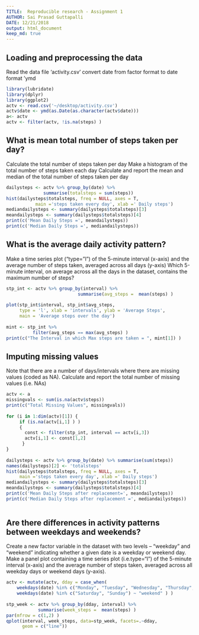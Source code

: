 ```yaml
---
TITLE:  Reproducible research - Assignment 1
AUTHOR: Sai Prasad Guttapalli
DATE: 12/21/2018
output: html_document
keep_md: true
---
```


## Loading and preprocessing the data
Read the data file 'activity.csv'
convert date from factor format to date format 'ymd
```r
library(lubridate)
library(dplyr)
library(ggplot2)
actv <- read.csv('~/desktop/activity.csv')        
actv$date <- ymd(as.Date(as.character(actv$date)))       
a<- actv          
actv <- filter(actv, !is.na(steps) )  
```  

## What is mean total number of steps taken per day?
Calculate the total number of steps taken per day
Make a histogram of the total number of steps taken each day
Calculate and report the mean and median of the total number of 
steps taken per day

```r
dailysteps <- actv %>% group_by(date) %>%   
              summarise(totalsteps = sum(steps))    
hist(dailysteps$totalsteps, freq = NULL, axes = T,     
           main ='steps taken every day', xlab =' Daily steps')    
mediandailysteps <- summary(dailysteps$totalsteps)[3]    
meandailysteps <- summary(dailysteps$totalsteps)[4]    
print(c('Mean Daily Steps =', meandailysteps))    
print(c('Median Daily Steps =', mediandailysteps))    
```  


## What is the average daily activity pattern?
Make a time series plot ("type="l") of the 5-minute interval (x-axis) 
and the average number of steps taken, averaged across all days (y-axis)
Which 5-minute interval, on average across all the days in the dataset, 
contains the maximum number of steps?

```r
stp_int <- actv %>% group_by(interval) %>%      
                           summarise(avg_steps =  mean(steps) )    
  
plot(stp_int$interval, stp_int$avg_steps,     
     type = 'l', xlab = 'intervals', ylab = 'Average Steps',     
     main = 'Average steps over the day')    
    
mint <- stp_int %>%     
          filter(avg_steps == max(avg_steps) )    
print(c("The Interval in which Max steps are taken = ", mint[1]) )    
```  


## Imputing missing values
Note that there are a number of days/intervals where there are missing 
values (coded as NA).
Calculate and report the total number of missing values (i.e. NAs)

```r
actv <- a    
missingvals <- sum(is.na(actv$steps))    
print(c("Total Missing Values", missingvals))    
  
for (i in 1:dim(actv)[1]) {    
     if (is.na(actv[i,1] ) )    
     {    
       const <- filter(stp_int, interval == actv[i,3])    
       actv[i,1] <- const[1,2]    
      }     
}    
  
dailysteps <- actv %>% group_by(date) %>% summarise(sum(steps))    
names(dailysteps)[2] <- 'totalsteps'    
hist(dailysteps$totalsteps, freq = NULL, axes = T,     
     main ='steps taken every day', xlab =' Daily steps')    
mediandailysteps <- summary(dailysteps$totalsteps)[3]    
meandailysteps <- summary(dailysteps$totalsteps)[4]    
print(c('Mean Daily Steps after replacement=', meandailysteps))    
print(c('Median Daily Steps after replacement =', mediandailysteps))   
  
```  


## Are there differences in activity patterns between weekdays and weekends?

Create a new factor variable in the dataset with two levels – “weekday” 
and “weekend” indicating whether a given date is a weekday or weekend 
day. Make a panel plot containing a time series plot  (i.e.type="l") 
of the 5-minute interval (x-axis) and the average number of steps taken, 
averaged across all weekday days or weekend days (y-axis). 

```r
actv <- mutate(actv, dday = case_when(     
    weekdays(date) %in% c("Monday", "Tuesday", "Wednesday", "Thursday", "Friday") ~ "weekday",     
    weekdays(date) %in% c("Saturday", "Sunday") ~ "weekend" ) )    
  
stp_week <- actv %>% group_by(dday, interval) %>%     
            summarise(week_steps =  mean(steps) )    
par(mfrow = c(1,2) )    
qplot(interval, week_steps, data=stp_week, facets=.~dday,     
      geom = c("line"))  
```  
